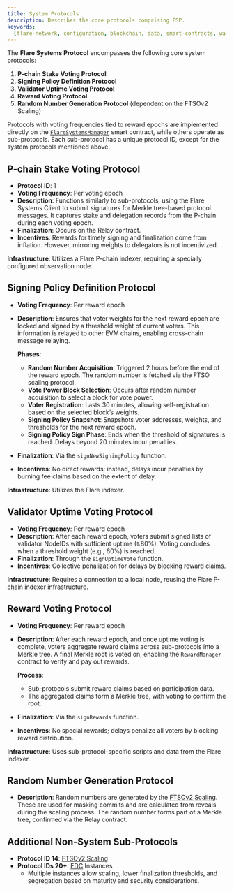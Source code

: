 ```yaml
---
title: System Protocols
description: Describes the core protocols comprising FSP.
keywords:
  [flare-network, configuration, blockchain, data, smart-contracts, wallets]
---
```


The **Flare Systems Protocol** encompasses the following core system protocols:

1. **P-chain Stake Voting Protocol**
2. **Signing Policy Definition Protocol**
3. **Validator Uptime Voting Protocol**
4. **Reward Voting Protocol**
5. **Random Number Generation Protocol** (dependent on the FTSOv2 Scaling)

Protocols with voting frequencies tied to reward epochs are implemented directly on the [`FlareSystemsManager`](/network/fsp/solidity-reference/IFlareSystemsManager) smart contract, while others operate as sub-protocols. Each sub-protocol has a unique protocol ID, except for the system protocols mentioned above.

## P-chain Stake Voting Protocol

- **Protocol ID**: 1
- **Voting Frequency**: Per voting epoch
- **Description**: Functions similarly to sub-protocols, using the Flare Systems Client to submit signatures for Merkle tree-based protocol messages. It captures stake and delegation records from the P-chain during each voting epoch.
- **Finalization**: Occurs on the Relay contract.
- **Incentives**: Rewards for timely signing and finalization come from inflation. However, mirroring weights to delegators is not incentivized.

**Infrastructure**: Utilizes a Flare P-chain indexer, requiring a specially configured observation node.

## Signing Policy Definition Protocol

- **Voting Frequency**: Per reward epoch
- **Description**: Ensures that voter weights for the next reward epoch are locked and signed by a threshold weight of current voters. This information is relayed to other EVM chains, enabling cross-chain message relaying.

  **Phases**:

  - **Random Number Acquisition**: Triggered 2 hours before the end of the reward epoch. The random number is fetched via the FTSO scaling protocol.
  - **Vote Power Block Selection**: Occurs after random number acquisition to select a block for vote power.
  - **Voter Registration**: Lasts 30 minutes, allowing self-registration based on the selected block’s weights.
  - **Signing Policy Snapshot**: Snapshots voter addresses, weights, and thresholds for the next reward epoch.
  - **Signing Policy Sign Phase**: Ends when the threshold of signatures is reached. Delays beyond 20 minutes incur penalties.

- **Finalization**: Via the `signNewSigningPolicy` function.
- **Incentives**: No direct rewards; instead, delays incur penalties by burning fee claims based on the extent of delay.

**Infrastructure**: Utilizes the Flare indexer.

## Validator Uptime Voting Protocol

- **Voting Frequency**: Per reward epoch
- **Description**: After each reward epoch, voters submit signed lists of validator NodeIDs with sufficient uptime (≥80%). Voting concludes when a threshold weight (e.g., 60%) is reached.
- **Finalization**: Through the `signUptimeVote` function.
- **Incentives**: Collective penalization for delays by blocking reward claims.

**Infrastructure**: Requires a connection to a local node, reusing the Flare P-chain indexer infrastructure.

## Reward Voting Protocol

- **Voting Frequency**: Per reward epoch
- **Description**: After each reward epoch, and once uptime voting is complete, voters aggregate reward claims across sub-protocols into a Merkle tree. A final Merkle root is voted on, enabling the `RewardManager` contract to verify and pay out rewards.

  **Process**:

  - Sub-protocols submit reward claims based on participation data.
  - The aggregated claims form a Merkle tree, with voting to confirm the root.

- **Finalization**: Via the `signRewards` function.
- **Incentives**: No special rewards; delays penalize all voters by blocking reward distribution.

**Infrastructure**: Uses sub-protocol-specific scripts and data from the Flare indexer.

## Random Number Generation Protocol

- **Description**: Random numbers are generated by the [FTSOv2 Scaling](/ftso/scaling/overview). These are used for masking commits and are calculated from reveals during the scaling process. The random number forms part of a Merkle tree, confirmed via the Relay contract.

## Additional Non-System Sub-Protocols

- **Protocol ID 14**: [FTSOv2 Scaling](/ftso/scaling/overview)
- **Protocol IDs 20+**: [FDC](/fdc/overview) Instances
  - Multiple instances allow scaling, lower finalization thresholds, and segregation based on maturity and security considerations.
